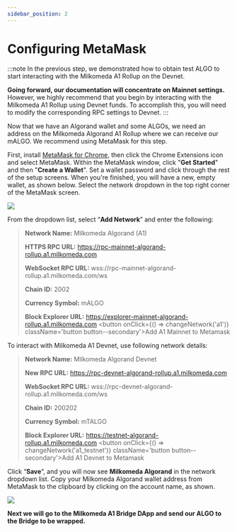 ```yaml
---
sidebar_position: 2
---
```



# Configuring MetaMask

:::note
In the previous step, we demonstrated how to obtain test ALGO to start interacting with the Milkomeda A1 Rollup on the Devnet. 

**Going forward, our documentation will concentrate on Mainnet settings.** However, we highly recommend that you begin by interacting with the Milkomeda A1 Rollup using Devnet funds. To accomplish this, you will need to modify the corresponding RPC settings to Devnet.
:::

Now that we have an Algorand wallet and some ALGOs, we need an address on the Milkomeda Algorand A1 Rollup where we can receive our mALGO. We recommend using MetaMask for this step.

First, install [MetaMask for Chrome](https://chrome.google.com/webstore/detail/metamask/nkbihfbeogaeaoehlefnkodbefgpgknn), then click the Chrome Extensions icon <img src={puzzleIcon} alt="" className="img-icon" /> and select MetaMask. Within the MetaMask window, click "**Get Started**" and then "**Create a Wallet**". Set a wallet password and click through the rest of the setup screens. When you're finished, you will have a new, empty wallet, as shown below. Select the network dropdown in the top right corner of the MetaMask screen.

![](/img/algorand-eth.png)

From the dropdown list, select “**Add Network**” and enter the following:
> **Network Name:** Milkomeda Algorand (A1)
>
> **HTTPS RPC URL:** https://rpc-mainnet-algorand-rollup.a1.milkomeda.com
>
> **WebSocket RPC URL:** wss://rpc-mainnet-algorand-rollup.a1.milkomeda.com/ws
>
> **Chain ID:** 2002
>
> **Currency Symbol:** mALGO
>
> **Block Explorer URL:** https://explorer-mainnet-algorand-rollup.a1.milkomeda.com
> <button onClick={() => changeNetwork('a1')}  className='button button--secondary'>Add A1 Mainnet to Metamask</button>

To interact with Milkomeda A1 Devnet, use following network details:

> **Network Name:** Milkomeda Algorand Devnet
>
> **New RPC URL:** https://rpc-devnet-algorand-rollup.a1.milkomeda.com
>
> **WebSocket RPC URL:** wss://rpc-devnet-algorand-rollup.a1.milkomeda.com/ws
>
> **Chain ID:** 200202
>
> **Currency Symbol:** mTALGO
>
> **Block Explorer URL:** https://testnet-algorand-rollup.a1.milkomeda.com
> <button onClick={() => changeNetwork('a1_testnet')}  className='button button--secondary'>Add A1 Devnet to Metamask</button>

Click “**Save**”, and you will now see **Milkomeda Algorand** in the network dropdown list. Copy your Milkomeda Algorand wallet address from MetaMask to the clipboard by clicking on the account name, as shown.

![](/img/algorand-milk.png)

**Next we will go to the Milkomeda A1 Bridge DApp and send our ALGO to the Bridge to be wrapped.**
